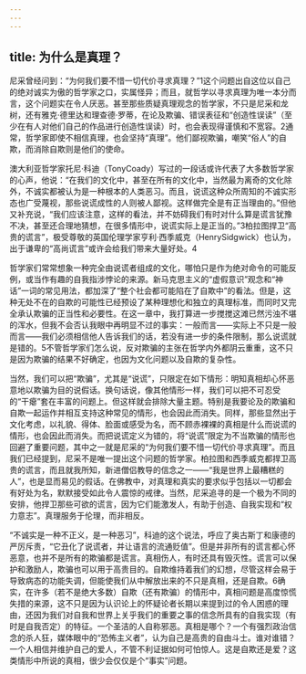```yaml
---
---
---
```

title: 为什么是真理？
---




尼采曾经问到：“为何我们要不惜一切代价寻求真理？”1这个问题出自这位以自己的绝对诚实为傲的哲学家之口，实属怪异；而且，就哲学以寻求真理为唯一本分而言，这个问题实在令人厌恶。甚至那些质疑真理观念的哲学家，不只是尼采和龙树，还有雅克·德里达和理查德·罗蒂，在论及欺骗、错误表征和“创造性误读”（至少在有人对他们自己的作品进行创造性误读）时，也会表现得谨慎和不宽容。2通常，哲学家即使不相信真理，也会坚持“真理”。他们鄙视欺骗，嘲笑“俗人”的自欺，而消除自欺则是他们的使命。

澳大利亚哲学家托尼·科迪（TonyCoady）写过的一段话或许代表了大多数哲学家的心声，他说：“在我们的文化中，甚至在所有的文化中，当然最为离奇的文化除外，不诚实都被认为是一种根本的人类恶习。而且，说谎这种众所周知的不诚实形态也广受蔑视，那些说谎成性的人则被人鄙视。这样做完全是有正当理由的。”但他又补充说，“我们应该注意，这样的看法，并不妨碍我们有时对什么算是谎言犹豫不决，甚至还合理地猜想，在很多情形中，说谎实际上是正当的。”3柏拉图捍卫“高贵的谎言”，极受尊敬的英国伦理学家亨利·西季威克（HenrySidgwick）也认为，出于谦卑的“高尚谎言”或许会给我们带来大量好处。4

哲学家们常常想象一种完全由说谎者组成的文化，哪怕只是作为绝对命令的可能反例，或当作有趣的自我指涉悖论的来源。新马克思主义的“虚假意识”观念和“神话”一词的常见用法，都加深了“整个社会都可能陷在了自欺中”的看法。但是，这种无处不在的自欺的可能性已经预设了某种理想化和独立的真理标准，而同时又完全承认欺骗的正当性和必要性。在这一章中，我打算进一步搅搅这滩已然污浊不堪的浑水，但我不会否认我眼中再明显不过的事实：一般而言——实际上不只是一般而言——我们必须相信他人告诉我们的话，若没有进一步的条件限制，那么说谎就是错的。5不管哲学家们怎么说，反对欺骗的主张在哲学内外都阴云重重，这不只是因为欺骗的结果不好确定，也因为文化问题以及自欺的复杂性。

当然，我们可以把“欺骗”，尤其是“说谎”，只限定在如下情形：明知真相却心怀恶意地以欺骗为目的说假话。换句话说，像其他情形一样，我们可以把不可忍受的“干瘪”套在丰富的问题上。但这样就会排除大量主题。特别是我要论及的欺骗和自欺一起运作并相互支持这种常见的情形，也会因此而消失。同样，那些显然出于文化考虑，以礼貌、得体、脸面或感受为名，而不顾赤裸裸的真相是什么而说谎的情形，也会因此而消失。而把说谎定义为错的，将“说谎”限定为不当欺骗的情形也回避了重要问题，其中之一就是尼采的“为何我们要不惜一切代价寻求真理”。而且我们已经提到，尼采不是唯一提出这个问题的哲学家。柏拉图和西季威克都捍卫高贵的谎言，而且就我所知，新进僧侣教导的信念之一——“我是世界上最糟糕的人”，也是显而易见的假话。在佛教中，对真理和真实的要求似乎包括以一切都会有好处为名，默默接受如此令人震惊的戒律。当然，尼采追寻的是一个极为不同的安排，他捍卫那些可欲的谎言，因为它们能激发人，有助于创造、自我实现和“权力意志”。真理服务于伦理，而非相反。

“不诚实是一种不正义，是一种恶习”，科迪的这个说法，呼应了奥古斯丁和康德的严厉斥责，“它丑化了说谎者，并让语言的流通贬值”。但是并非所有的谎言都心怀恶意，也并不是所有的欺骗都是谎言。真相伤人，有时还具有毁灭性。谎言可以保护和激励人，欺骗也可以用于高贵目的。自欺维持着我们的幻想，尽管这样会易于导致病态的功能失调，但能使我们从中解放出来的不只是真相，还是自欺。6确实，在许多（若不是绝大多数）自欺（还有欺骗）的情形中，真相问题是高度惊慌失措的来源，这不只是因为认识论上的怀疑论者长期以来提到过的令人困惑的理由，还因为我们对自我和世界上关乎我们的重要之事的信念所具有的自我实现（有时是自我否定）的特征。一个圣洁的人自称邪恶。真相是哪个？一个有强烈政治信念的杀人狂，媒体眼中的“恐怖主义者”，认为自己是高贵的自由斗士。谁对谁错？一个人相信并维护自己的爱人，不管不利证据如何可怕惊人。这是自欺还是爱？这类情形中所说的真相，很少会仅仅是个“事实”问题。
